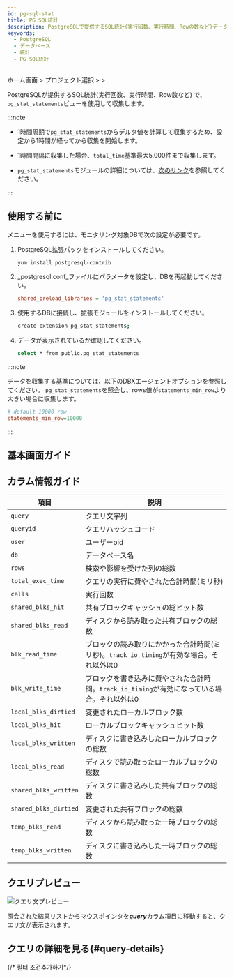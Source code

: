 ```yaml
---
id: pg-sql-stat
title: PG SQL統計
description: PostgreSQLで提供するSQL統計(実行回数、実行時間、Rowの数など)データで、pg_stat_statementsビューを通じて収集します。
keywords:
  - PostgreSQL
  - データベース
  - 統計
  - PG SQL統計
---
```


ホーム画面 &gt; プロジェクト選択 &gt; <Cmdname sid="side_reportStat" className="uitext" /> &gt; <Cmdname sid="side_pgStat" className="uitext" />

PostgreSQLが提供するSQL統計(実行回数、実行時間、Row数など) で、`pg_stat_statements`ビューを使用して収集します。

:::note

- 1時間周期で`pg_stat_statements`からデルタ値を計算して収集するため、設定から1時間が経ってから収集を開始します。

- 1時間間隔に収集した場合、`total_time`基準最大5,000件まで収集します。

- `pg_stat_statements`モジュールの詳細については、[次のリンク](https://www.postgresql.org/docs/current/pgstatstatements.html)を参照してください。

:::

## 使用する前に

<Cmdname sid="side_pgStat" className="uitext" />メニューを使用するには、モニタリング対象DBで次の設定が必要です。

1. PostgreSQL拡張パックをインストールしてください。

   ```bash
   yum install postgresql-contrib
   ```

2. _postgresql.conf_ファイルにパラメータを設定し、DBを再起動してください。

   ```ini title='postgresql.conf'
   shared_preload_libraries = 'pg_stat_statements'
   ```

3. 使用するDBに接続し、拡張モジュールをインストールしてください。

   ```bash
   create extension pg_stat_statements;
   ```

4. データが表示されているか確認してください。

   ```bash
   select * from public.pg_stat_statements
   ```

:::note

データを収集する基準については、以下のDBXエージェントオプションを参照してください。 `pg_stat_statements`を照会し、rows値が`statements_min_row`より大きい場合に収集します。

```ini title="whatap.conf"
# default 10000 row
statements_min_row=10000
```

:::

## 基本画面ガイド

<ImgLang img='db-pg-sql-stat.png' desc='PG SQL統計' />


<Dbproductsqlstatbasicusage />

## カラム情報ガイド

| 項目                    | 説明                                                      |
| --------------------- | ------------------------------------------------------- |
| `query`               | クエリ文字列                                                  |
| `queryid`             | クエリハッシュコード                                              |
| `user`                | ユーザーoid                                                 |
| `db`                  | データベース名                                                 |
| `rows`                | 検索や影響を受けた列の総数                                           |
| `total_exec_time`     | クエリの実行に費やされた合計時間(ミリ秒)                                   |
| `calls`               | 実行回数                                                    |
| `shared_blks_hit`     | 共有ブロックキャッシュの総ヒット数                                       |
| `shared_blks_read`    | ディスクから読み取った共有ブロックの総数                                    |
| `blk_read_time`       | ブロックの読み取りにかかった合計時間(ミリ秒)。`track_io_timing`が有効な場合。それ以外は0  |
| `blk_write_time`      | ブロックを書き込みに費やされた合計時間。`track_io_timing`が有効になっている場合。それ以外は0 |
| `local_blks_dirtied`  | 変更されたローカルブロック数                                          |
| `local_blks_hit`      | ローカルブロックキャッシュヒット数                                       |
| `local_blks_written`  | ディスクに書き込みしたローカルブロックの総数                                  |
| `local_blks_read`     | ディスクで読み取ったローカルブロックの総数                                   |
| `shared_blks_written` | ディスクに書き込みした共有ブロックの総数                                    |
| `shared_blks_dirtied` | 変更された共有ブロックの総数                                          |
| `temp_blks_read`      | ディスクから読み取った一時ブロックの総数                                    |
| `temp_blks_written`   | ディスクに書き込みした一時ブロックの総数                                    |

## クエリプレビュー

![クエリ文プレビュー](/img/db-sql-preview.png)

照会された結果リストからマウスポインタを***query***カラム項目に移動すると、クエリ文が表示されます。

## クエリの詳細を見る{#query-details}

<ImgLang img='db-sql-details-postgresql.png' desc='SQL詳細' />


<Dbproductsqlstatquerydetails />

{/* 필터 조건추가하기*/}

<Dbsqlfilter level={2} />


<Dbv2dataeditcolumn level={2} />
